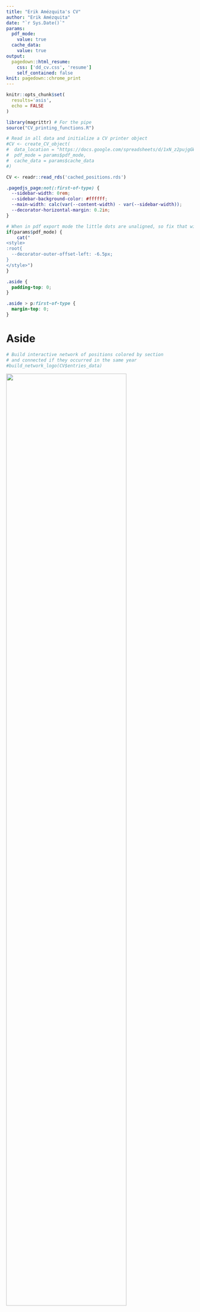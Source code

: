 ```yaml
---
title: "Erik Amézquita's CV"
author: "Erik Amézquita"
date: "`r Sys.Date()`"
params:
  pdf_mode:
    value: true
  cache_data:
    value: true
output:
  pagedown::html_resume:
    css: ['dd_cv.css', 'resume']
    self_contained: false
knit: pagedown::chrome_print
---
```


```r
knitr::opts_chunk$set(
  results='asis', 
  echo = FALSE
)

library(magrittr) # For the pipe
source("CV_printing_functions.R")

# Read in all data and initialize a CV printer object
#CV <- create_CV_object(
#  data_location = "https://docs.google.com/spreadsheets/d/1xN_z2pujgGWfh20woktwwrt7vjaZhMy8MCdHCseoJqg/",  
#  pdf_mode = params$pdf_mode,
#  cache_data = params$cache_data
#)

CV <- readr::read_rds('cached_positions.rds')
```

```css
.pagedjs_page:not(:first-of-type) {
  --sidebar-width: 0rem;
  --sidebar-background-color: #ffffff;
  --main-width: calc(var(--content-width) - var(--sidebar-width));
  --decorator-horizontal-margin: 0.2in;
}
```



```r
# When in pdf export mode the little dots are unaligned, so fix that with some conditional CSS.
if(params$pdf_mode) {
    cat("
<style>
:root{
  --decorator-outer-offset-left: -6.5px;
}
</style>")
}
```

```css
.aside {
  padding-top: 0;
}

.aside > p:first-of-type {
  margin-top: 0;
}
```


Aside
================================================================================

```r
# Build interactive network of positions colored by section
# and connected if they occurred in the same year
#build_network_logo(CV$entries_data)
```


![](https://ejamezquita.github.io/barley/figs/S017_L3_1.gif){width=80%}

```r
if(params$pdf_mode){
  cat("View this CV online at [`ejamezquita.github.io/cv`](https://ejamezquita.github.io/cv.html)")
} else {
  cat("[<i class='fas fa-download'></i> Download this CV](https://www.egr.msu.edu/~amezqui3/cv/cv.pdf)")
}
```

Contact {#contact}
--------------------------------------------------------------------------------

```r
CV %>% print_contact_info()
```



Skills {#skills}
--------------------------------------------------------------------------------

```r
#CV %>% print_skill_bars()
```

- **Programming**: Python, R, C/C++, bash/unix

- **Technologies**: $\LaTeX$, RMarkdown, jupyter, vim, html/css

- **Languages**: Spanish (native), English (fluent), French (elementary)


Disclaimer {#disclaimer}
--------------------------------------------------------------------------------

Made with the R package [**pagedown**](https://github.com/rstudio/pagedown). 

Last updated on `r Sys.Date()`.



Main
================================================================================

Erik Amézquita {#title}
--------------------------------------------------------------------------------

```r
# Note the special double pipe so we modify the CV object in place
CV %<>% print_text_block("intro") 
```

Career and Education {data-icon=graduation-cap data-concise=true}
--------------------------------------------------------------------------------

```r
CV %<>% print_section('education')
```

Peer-reviewed work {data-icon=book}
--------------------------------------------------------------------------------

::: aside
```r
#CV %<>% print_text_block('peer_reviewed_publications_aside')
```
:::

```r
CV %<>% print_section('peer_reviewed_publications')
```

Work under review {data-icon=newspaper}
--------------------------------------------------------------------------------

::: aside
```r
#CV %<>% print_text_block('peer_reviewed_publications_aside')
```
:::

```r
CV %<>% print_section('preprint')
```



Teaching and Mentoring Experience {data-icon=chalkboard-teacher}
--------------------------------------------------------------------------------

### At University of Missouri

* Undegraduate research mentor for Ethan Lenhardt. Mathematical network analysis of academic collaboration. Department of Mathematics. Spring 2024 - present.
* Undegraduate research mentor for Gibson Tschappler. Topological Data Analysis of spatial data. Division of Plant Science & Technology. Summer 2024.
* Mentor for [BIPS](https://undergradresearch.missouri.edu/bioinformatics-in-plant-sciences-bips/). Lead weekly professional development workshops.  Fall 2023 - present.

N/A

Leading projects at the intersection of mathematics, computer science, and plant biology

2023 - present


### At Michigan State University

* Mentor for the [ACRES REU](https://icer-acres.msu.edu/). Conducted weekly professional development workshops. Summer 2022.
* TA for [CMSE 201](https://msu-cmse-courses.github.io/cmse201-S24-jb/Course_Materials-201/Syllabus/syllabus.html): Computational Modelling and Data Analysis I. Fall 2019

N/A

Audience was mainly undergraduate students with no prior coding experience

2022 - 2019

### At CIMAT/Universidad de Guanajuato

* TA for Precalculus and analytic geometry. Spring 2018
* TA for Topology I (Intro to point-set topology). Fall 2017
* TA for 14th Calculus Problem-solving Workshop. Summer 2017
* TA for Introduction to C++ and data structures (Online). Summer 2017
* TA for Introduction to probability. Fall 2016

N/A

Some courses involved leading tutorials on C++ or R

2018 - 2016

### At other institutions

* Mentor for [SGI 2023](https://sgi.mit.edu/). Summer Geometry Initiative REU. Massachusetts Institute of Technology.
* Mentor for [SGI 2022](https://sgi.mit.edu/). Summer Geometry Initiative REU. Massachusetts Institute of Technology.
* Mentor for [SGI 2021](https://sgi.mit.edu/). Summer Geometry Institute REU. Massachusetts Institute of Technology.
* TA fo [Code In Place](https://codeinplace.stanford.edu/). Stanford University.

N/A

All of the above were conducted virtually

2023 - 2021


Invited talks {data-icon=microphone}
--------------------------------------------------------------------------------

```r
CV %<>% print_section('talks_delivered')
```

<!--
Selected workshops lead {data-icon=wrench}
--------------------------------------------------------------------------------

```r
CV %<>% print_section('workshops')
```

Selected posters presented {data-icon=portrait}
--------------------------------------------------------------------------------

```r
CV %<>% print_section('posters_presented')
```

Selected workshops and hackathons attended {data-icon=lightbulb}
--------------------------------------------------------------------------------

```r
CV %<>% print_section('hackathons')
```
-->

Outreach {data-icon=user-plus}
--------------------------------------------------------------------------------

```r
CV %<>% print_section('outreach')
```

Select Service {data-icon=users}
--------------------------------------------------------------------------------

```r
CV %<>% print_section('service')
```

Awards {data-icon=award}
--------------------------------------------------------------------------------

```r
CV %<>% print_section('awards')
```


```r
#CV %<>% print_links()
```

